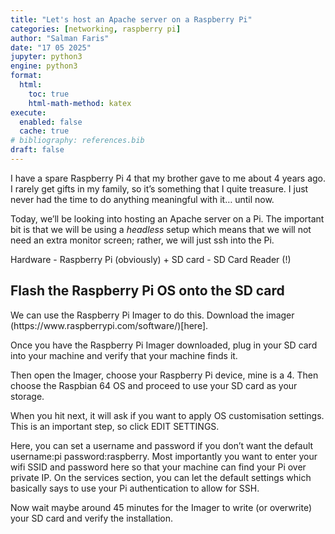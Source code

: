 ```yaml
---
title: "Let's host an Apache server on a Raspberry Pi" 
categories: [networking, raspberry pi]
author: "Salman Faris"
date: "17 05 2025"
jupyter: python3
engine: python3
format:
  html:
    toc: true
    html-math-method: katex
execute: 
  enabled: false
  cache: true
# bibliography: references.bib
draft: false
---
```


I have a spare Raspberry Pi 4 that my brother gave to me about 4 years ago. I rarely get gifts in my family, so it's something that I quite treasure. I just never had the time to do anything meaningful with it... until now.

Today, we'll be looking into hosting an Apache server on a Pi. The important bit is that we will be using a *headless* setup which means that we will not need an extra monitor screen; rather, we will just ssh into the Pi.

Hardware
- Raspberry Pi (obviously) + SD card
- SD Card Reader (!)

## Flash the Raspberry Pi OS onto the SD card

We can use the Raspberry Pi Imager to do this. Download the imager (https://www.raspberrypi.com/software/)[here].

Once you have the Raspberry Pi Imager downloaded, plug in your SD card into your machine and verify that your machine finds it.

Then open the Imager, choose your Raspberry Pi device, mine is a 4. Then choose the Raspbian 64 OS and proceed to use your SD card as your storage.

When you hit next, it will ask if you want to apply OS customisation settings. This is an important step, so click EDIT SETTINGS.

Here, you can set a username and password if you don't want the default username:pi password:raspberry. Most importantly you want to enter your wifi SSID and password here so that your machine can find your Pi over private IP. On the services section, you can let the default settings which basically says to use your Pi authentication to allow for SSH.

Now wait maybe around 45 minutes for the Imager to write (or overwrite) your SD card and verify the installation.